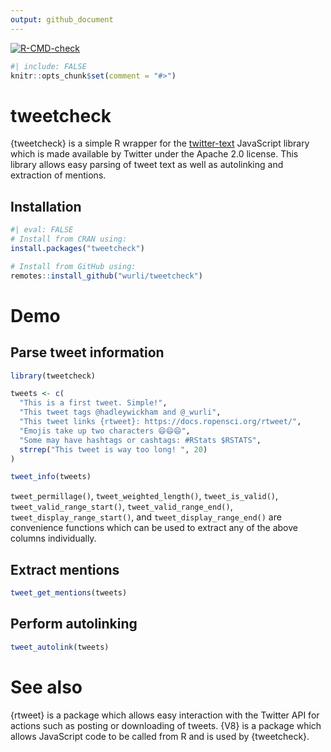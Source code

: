 ```yaml
---
output: github_document
---
```

<!-- badges: start -->
[![R-CMD-check](https://github.com/wurli/tweetcheck/actions/workflows/R-CMD-check.yaml/badge.svg)](https://github.com/wurli/tweetcheck/actions/workflows/R-CMD-check.yaml)
<!-- badges: end -->

```r
#| include: FALSE
knitr::opts_chunk$set(comment = "#>")
```

# tweetcheck

{tweetcheck} is a simple R wrapper for the [twitter-text](https://github.com/twitter/twitter-text) JavaScript library which
is made available by Twitter under the Apache 2.0 license. This library allows
easy parsing of tweet text as well as autolinking and extraction of mentions.

## Installation
```r
#| eval: FALSE
# Install from CRAN using:
install.packages("tweetcheck")

# Install from GitHub using:
remotes::install_github("wurli/tweetcheck")
```

# Demo
## Parse tweet information

```r
library(tweetcheck)

tweets <- c(
  "This is a first tweet. Simple!",
  "This tweet tags @hadleywickham and @_wurli",
  "This tweet links {rtweet}: https://docs.ropensci.org/rtweet/",
  "Emojis take up two characters 😄😄😄",
  "Some may have hashtags or cashtags: #RStats $RSTATS",
  strrep("This tweet is way too long! ", 20)
)

tweet_info(tweets)
```

`tweet_permillage()`, `tweet_weighted_length()`, `tweet_is_valid()`, 
`tweet_valid_range_start()`, `tweet_valid_range_end()`, 
`tweet_display_range_start()`, and `tweet_display_range_end()` are convenience
functions which can be used to extract any of the above columns individually.

## Extract mentions
```r
tweet_get_mentions(tweets)
```

## Perform autolinking
```r
tweet_autolink(tweets)
```

# See also
{rtweet} is a package which allows easy interaction with the Twitter API for
actions such as posting or downloading of tweets. {V8} is a package which
allows JavaScript code to be called from R and is used by {tweetcheck}.